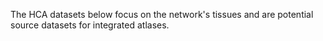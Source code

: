 The HCA datasets below focus on the network's tissues and are potential source datasets for integrated atlases.
